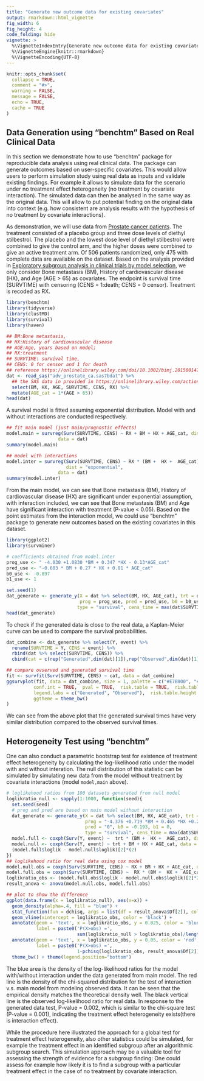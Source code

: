 ```yaml
---
title: "Generate new outcome data for existing covariates"
output: rmarkdown::html_vignette
fig_width: 6 
fig_height: 4 
code_folding: hide
vignette: >
  %\VignetteIndexEntry{Generate new outcome data for existing covariates}
  %\VignetteEngine{knitr::rmarkdown}
  %\VignetteEncoding{UTF-8}
---
```



```r
knitr::opts_chunk$set(
  collapse = TRUE,
  comment = "#>",
  warning = FALSE,
  message = FALSE,
  echo = TRUE,
  cache = TRUE
)
```

## Data Generation using "benchtm" Based on Real Clinical Data
In this section we demonstrate how to use "benchtm" package for reproducible data analysis using real clinical data. The package can generate outcomes based on user-specific covariates. This would allow users to perform simulation study using real data as inputs and validate existing findings. For example it allows to simulate data for the scenario under no treatment effect heterogeneity (no treatment by covariate interaction). The simulated data can then be analysed in the same way as the original data. This will allow to put potential finding on the original data into context (e.g. how consistent are analysis results with the hypothesis of no treatment by covariate interactions).

As demonstration, we will use data from [Prostate cancer patients](http://portal.uni-freiburg.de/imbi/Royston-Sauerbrei-book). The treatment consisted of a placebo group and three dose levels of diethyl stilbestrol. The placebo and the lowest dose level of diethyl stilbestrol were combined to give the control arm, and the higher doses were combined to give an active treatment arm. Of 506 patients randomized, only 475 with complete data are available on the dataset. Based on the analysis provided in [Exploratory subgroup analysis in clinical trials by model selection](https://onlinelibrary.wiley.com/doi/epdf/10.1002/bimj.201500147), we only consider Bone metastasis (BM), History of cardiovascular disease (HX), and Age (AGE > 65) as covariates. The endpoint is survival time (SURVTIME) with censoring (CENS = 1:death; CENS = 0 censor). Treatment is recoded as RX.


```r
library(benchtm)
library(tidyverse)
library(clustMD)
library(survival)
library(haven)

## BM:Bone metastasis, 
## HX:History of cardiovascular disease
## AGE:Age, years based on model; 
## RX:treatment
## SURVTIME: survival time, 
## CENS: 0 for censor and 1 for death 
## reference https://onlinelibrary.wiley.com/doi/10.1002/bimj.201500147
dat <- read_sas("adv_prostate_ca.sas7bdat") %>% 
  ## the SAS data in provided in https://onlinelibrary.wiley.com/action/downloadSupplement?doi=10.1002%2Fbimj.201500147&file=bimj1691-sup-0001-CodeData.zip
  select(BM, HX, AGE, SURVTIME, CENS, RX) %>% 
  mutate(AGE_cat = 1*(AGE > 65))
head(dat)
```

A survival model is fitted assuming exponential distribution. Model with and without interactions are conducted respectively. 
```r
## fit main model (just main/prognostic effects)
model.main = survreg(Surv(SURVTIME, CENS) ~ RX + BM + HX + AGE_cat, dist = "exponential",
                   data = dat)
summary(model.main)

## model with interactions
model.inter = survreg(Surv(SURVTIME, CENS) ~ RX * (BM +  HX +  AGE_cat), 
                      dist = "exponential",
                   data = dat)
summary(model.inter)
```

From the main model, we can see that Bone metastasis (BM), History of cardiovascular disease (HX) are significant under exponential assumption, with interaction included, we can see that Bone metastasis (BM) and Age have significant interaction with treatment (P-value < 0.05). Based on the point estimates from the interaction model, we could use "benchtm" package to generate new outcomes based on the existing covariates in this dataset.

```r
library(ggplot2)
library(survminer)

# coefficients obtained from model.inter
prog_use <- " -4.030 +1.0830 *BM + 0.347 *HX - 0.13*AGE_cat"
pred_use <- "-0.603 * BM + 0.27 * HX + 0.81 * AGE_cat"
b0_use <- -0.897
b1_use <- 1

set.seed(1)
dat_generate <- generate_y(X = dat %>% select(BM, HX, AGE_cat), trt = dat$RX, 
                           prog = prog_use, pred = pred_use, b0 = b0_use, b1 = b1_use,
                          type = "survival", cens_time = max(dat$SURVTIME))
head(dat_generate)
```

To check if the generated data is close to the real data, a Kaplan-Meier curve can be used to compare the survival probabilities.
```r
dat_combine <- dat_generate %>% select(Y, event) %>% 
  rename(SURVTIME = Y, CENS = event) %>% 
  rbind(dat %>% select(SURVTIME, CENS)) %>% 
  cbind(cat = c(rep("Generated",dim(dat)[1]),rep("Observed",dim(dat)[1])))

## compare ovserved and generated survival time 
fit <- survfit(Surv(SURVTIME, CENS) ~ cat, data = dat_combine)
ggsurvplot(fit, data = dat_combine, size = 1, palette = c("#E7B800", "#2E9FDF"), 
          conf.int = TRUE,  pval = TRUE,  risk.table = TRUE,  risk.table.col = "strata",
          legend.labs = c("Generated", "Observed"),  risk.table.height = 0.25,  
          ggtheme = theme_bw() 
)


```

We can see from the above plot that the generated survival times have very similar distribution compared to the observed survival times. 

## Heterogeneity Test using "benchtm"
One can also conduct a parametric bootstrap test for existence of treatment effect heterogeneity by calculating the log-likelihood ratio under the model with and without interation. The null distribution of this statistic can be simulated by simulating new data from the model without treatment by covariate interactions (model `model,main` above). 

```r
# loglikehood ratios from 100 datasets generated from null model
loglikratio_null <- sapply(1:1000, function(seed){
  set.seed(seed)
  # prog and pred are based on main model without interaction
  dat_generate <- generate_y(X = dat %>% select(BM, HX, AGE_cat), trt = dat$RX, 
                             prog = "-4.376 +0.719 *BM + 0.465 *HX +0.269*AGE_cat", 
                             pred = "0", b0 = -0.193, b1 = 0,
                             type = "survival", cens_time = max(dat$SURVTIME))
  model.full <- coxph(Surv(Y, event) ~  trt * (BM +  HX +  AGE_cat), data = dat_generate)
  model.null <- coxph(Surv(Y, event) ~ trt + BM + HX + AGE_cat, data = dat_generate)
  (model.full$loglik - model.null$loglik)[2]*(2)
})
## loglikehood ratio for real data using cox model
model.null.obs = coxph(Surv(SURVTIME, CENS) ~ RX + BM + HX + AGE_cat, data = dat)
model.full.obs = coxph(Surv(SURVTIME, CENS) ~  RX * (BM +  HX +  AGE_cat), data = dat)
loglikratio_obs <- (model.full.obs$loglik - model.null.obs$loglik)[2]*2
result_anova <- anova(model.null.obs, model.full.obs)
```

```r
## plot to show the difference 
ggplot(data.frame(x = loglikratio_null), aes(x=x)) +
  geom_density(alpha=.4, fill = "blue") +
  stat_function(fun = dchisq, args = list(df = result_anova$Df[2]), color = "red") + 
  geom_vline(xintercept = loglikratio_obs, color = 'black') +
  annotate(geom = 'text', x = loglikratio_obs, y = 0.025, color = 'blue',
           label = paste0('P(X>obs) =',
                          sum(loglikratio_null > loglikratio_obs)/length(loglikratio_null)), hjust = -0.1) +
  annotate(geom = 'text', x = loglikratio_obs, y = 0.05, color = 'red',
           label = paste0('P(X>obs) =',
                          1-pchisq(loglikratio_obs, result_anova$Df[2])), hjust = -0.1) +
  theme_bw() + theme(legend.position="bottom")

```


The blue area is the density of the log-likelihood ratios for the model with/without interaction under the data generated from main model. The red line is the density of the chi-squared distribution for the test of interaction v.s. main model from modeling observed data. It can be seen that the empirical density matches the theoretical density well. The black vertical line is the observed log-likelihood ratio for real data. In response to the generated data test, P-value = 0.002, which is similar to the chi-square test (P-value = 0.001), indicating the treatment effect heterogeneity exists(there is interaction effect). 

While the procedure here illustrated the approach for a global test for treatment effect heterogeneity, also other statistics could be simulated, for example the treatment effect in an identified subgroup after an algorithmic subgroup search. This simulation approach may be a valuable tool for assessing the strength of evidence for a subgroup finding: One could assess for example how likely it is to find a subgroup with a particular treatment effect in the case of no treatment by covariate interaction.
